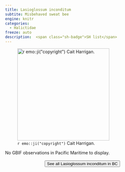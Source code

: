 ```yaml
---
title: Lasioglossum inconditum
subtite: Misbehaved sweat bee
engine: knitr
categories:
  - Halictidae
freeze: auto
description:  <span class="sh-badge">SH list</span>
---
```

![`r emo::ji("copyright")` Cait Harrigan.](/files/no_bee.png){height=300}



No GBIF observations in Pacific Maritime to display.
<br><br>
<center>


<a href="NA"><button type="button" class="btn btn-secondary">See all Lasioglossum inconditum in BC <i class="fa-solid fa-arrow-up-right-from-square"></i> </button></a>
</center>
